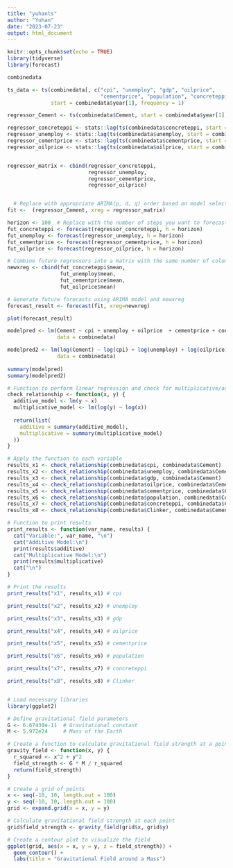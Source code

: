 ```yaml
---
title: "yuhants"
author: "Yuhan"
date: "2023-07-23"
output: html_document
---
```


```r
knitr::opts_chunk$set(echo = TRUE)
library(tidyverse)
library(forecast)
```

```r
combinedata

ts_data <- ts(combinedata[, c("cpi", "unemploy", "gdp", "oilprice", 
                              "cementprice", "population", "concreteppi", "Cement", "Clinker")], 
              start = combinedata$year[1], frequency = 1)

regressor_Cement <- ts(combinedata$Cement, start = combinedata$year[1], frequency = 1)

regressor_concreteppi <- stats::lag(ts(combinedata$concreteppi, start = combinedata$year[1], frequency = 1),1)
regressor_unemploy <- stats::lag(ts(combinedata$unemploy, start = combinedata$year[1], frequency = 1),1)
regressor_cementprice <- stats::lag(ts(combinedata$cementprice, start = combinedata$year[1], frequency = 1),1)
regressor_oilprice <- stats::lag(ts(combinedata$oilprice, start = combinedata$year[1], frequency = 1),1)


regressor_matrix <- cbind(regressor_concreteppi, 
                          regressor_unemploy, 
                          regressor_cementprice, 
                          regressor_oilprice)


  # Replace with appropriate ARIMA(p, d, q) order based on model selection
fit <-  (regressor_Cement, xreg = regressor_matrix)

horizon <- 100  # Replace with the number of steps you want to forecast ahead
fut_concreteppi <- forecast(regressor_concreteppi, h = horizon)
fut_unemploy <- forecast(regressor_unemploy, h = horizon)
fut_cementprice <- forecast(regressor_cementprice, h = horizon)
fut_oilprice <- forecast(regressor_oilprice, h = horizon)

# Combine future regressors into a matrix with the same number of columns as regressor_matrix
newxreg <- cbind(fut_concreteppi$mean, 
                 fut_unemploy$mean, 
                 fut_cementprice$mean, 
                 fut_oilprice$mean)

# Generate future forecasts using ARIMA model and newxreg
forecast_result <- forecast(fit, xreg=newxreg)

plot(forecast_result)

```

```r

modelpred <- lm(Cement ~ cpi + unemploy + oilprice  + cementprice + concreteppi, 
                data = combinedata)

modelpred2 <- lm(log(Cement) ~ log(cpi) + log(unemploy) + log(oilprice)  + log(cementprice) + log(concreteppi), 
                data = combinedata)
  
summary(modelpred)
summary(modelpred2)
```




```r
# Function to perform linear regression and check for multiplicative/additive relationship
check_relationship <- function(x, y) {
  additive_model <- lm(y ~ x)
  multiplicative_model <- lm(log(y) ~ log(x))
  
  return(list(
    additive = summary(additive_model),
    multiplicative = summary(multiplicative_model)
  ))
}

# Apply the function to each variable
results_x1 <- check_relationship(combinedata$cpi, combinedata$Cement)
results_x2 <- check_relationship(combinedata$unemploy, combinedata$Cement)
results_x3 <- check_relationship(combinedata$gdp, combinedata$Cement)
results_x4 <- check_relationship(combinedata$oilprice, combinedata$Cement)
results_x5 <- check_relationship(combinedata$cementprice, combinedata$Cement)
results_x6 <- check_relationship(combinedata$population, combinedata$Cement)
results_x7 <- check_relationship(combinedata$concreteppi, combinedata$Cement)
results_x8 <- check_relationship(combinedata$Clinker, combinedata$Cement)

# Function to print results
print_results <- function(var_name, results) {
  cat("Variable:", var_name, "\n")
  cat("Additive Model:\n")
  print(results$additive)
  cat("Multiplicative Model:\n")
  print(results$multiplicative)
  cat("\n")
}

# Print the results
print_results("x1", results_x1) # cpi

print_results("x2", results_x2) # unemploy

print_results("x3", results_x3) # gdp

print_results("x4", results_x4) # oilprice

print_results("x5", results_x5) # cementprice

print_results("x6", results_x6) # population

print_results("x7", results_x7) # concreteppi

print_results("x8", results_x8) # Clinker



```





```r
# Load necessary libraries
library(ggplot2)

# Define gravitational field parameters
G <- 6.67430e-11  # Gravitational constant
M <- 5.972e24     # Mass of the Earth

# Create a function to calculate gravitational field strength at a point
gravity_field <- function(x, y) {
  r_squared <- x^2 + y^2
  field_strength <- G * M / r_squared
  return(field_strength)
}

# Create a grid of points
x <- seq(-10, 10, length.out = 100)
y <- seq(-10, 10, length.out = 100)
grid <- expand.grid(x = x, y = y)

# Calculate gravitational field strength at each point
grid$field_strength <- gravity_field(grid$x, grid$y)

# Create a contour plot to visualize the field
ggplot(grid, aes(x = x, y = y, z = field_strength)) +
  geom_contour() +
  labs(title = "Gravitational Field around a Mass")

```

